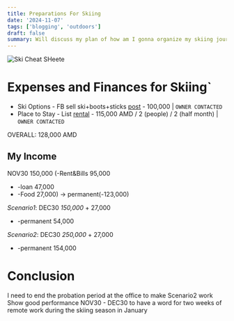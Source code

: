 ```yaml
---
title: Preparations For Skiing
date: '2024-11-07'
tags: ['blogging', 'outdoors']
draft: false
summary: Will discuss my plan of how am I gonna organize my skiing journey this season
---
```


![Ski Cheat SHeete](https://github.com/puls369ar/artamuses/blob/master/public/static/images/skiCheatSheet.png)

# Expenses and Finances for Skiing`
* Ski Options - FB sell ski+boots+sticks [post](https://www.facebook.com/share/p/125K678ZxdZ) - 100,000 | `OWNER CONTACTED` 
* Place to Stay - List [rental](https://www.list.am/item/20278093#) - 115,000 AMD / 2 (people) / 2 (half month) | `OWNER CONTACTED`

OVERALL: 128,000 AMD

## My Income
NOV30 	150,000
(-Rent&Bills	95,000
* -loan		47,000
* -Food		27,000) -> permanent(-123,000)

*Scenario1*: DEC30		*150,000* + 27,000
* -permanent			54,000

*Scenario2*: DEC30		*250,000* + 27,000
* -permanent			154,000



# Conclusion 
I need to end the probation period at the office to make Scenario2 work
Show good performance NOV30 - DEC30 to have a word for two weeks of remote work during the skiing season in January
 
